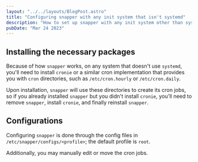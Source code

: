 ```yaml
---
layout: "../../layouts/BlogPost.astro"
title: "Configuring snapper with any init system that isn't systemd"
description: "How to set up snapper with any init system other than systemd. This is done using cron."
pubDate: "Mar 24 2023"
---
```


## Installing the necessary packages

Because of how `snapper` works, on any system that doesn't use `systemd`, you'll need to install `cronie` or a similar cron implementation that provides you with `cron` directories, such as `/etc/cron.hourly` or `/etc/cron.daily`.

Upon installation, `snapper` will use these directories to create its cron jobs, so if you already installed `snapper` but you didn't install `cronie`, you'll need to remove `snapper`, install `cronie`, and finally reinstall `snapper`.

## Configurations

Configuring `snapper` is done through the config files in `/etc/snapper/configs/<profile>`; the default profile is `root`.

Additionally, you may manually edit or move the cron jobs.
